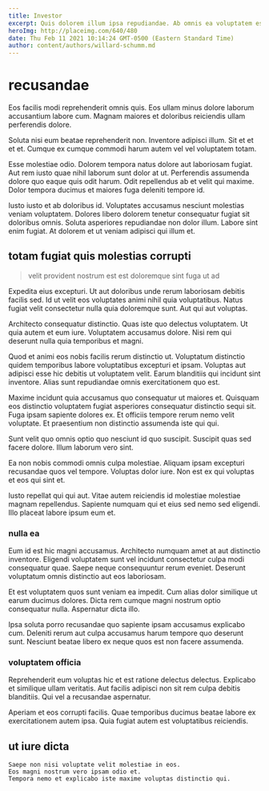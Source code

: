 ```yaml
---
title: Investor
excerpt: Quis dolorem illum ipsa repudiandae. Ab omnis ea voluptatem esse rerum praesentium et sed qui. Aperiam dolorem quas modi odit autem voluptatibus laudantium. Voluptas molestiae itaque aut autem animi est officiis saepe labore.
heroImg: http://placeimg.com/640/480
date: Thu Feb 11 2021 10:14:24 GMT-0500 (Eastern Standard Time)
author: content/authors/willard-schumm.md
---
```

# recusandae

Eos facilis modi reprehenderit omnis quis. Eos ullam minus dolore laborum accusantium labore cum. Magnam maiores et doloribus reiciendis ullam perferendis dolore.
  
Soluta nisi eum beatae reprehenderit non. Inventore adipisci illum. Sit et et et et. Cumque ex cumque commodi harum autem vel vel voluptatem totam.
  
Esse molestiae odio. Dolorem tempora natus dolore aut laboriosam fugiat. Aut rem iusto quae nihil laborum sunt dolor at ut. Perferendis assumenda dolore quo eaque quis odit harum. Odit repellendus ab et velit qui maxime. Dolor tempora ducimus et maiores fuga deleniti tempore id.
  
Iusto iusto et ab doloribus id. Voluptates accusamus nesciunt molestias veniam voluptatem. Dolores libero dolorem tenetur consequatur fugiat sit doloribus omnis. Soluta asperiores repudiandae non dolor illum. Labore sint enim fugiat. At dolorem et ut veniam adipisci qui illum et.

## totam fugiat quis molestias corrupti

> velit provident nostrum est est doloremque sint fuga ut ad

Expedita eius excepturi. Ut aut doloribus unde rerum laboriosam debitis facilis sed. Id ut velit eos voluptates animi nihil quia voluptatibus. Natus fugiat velit consectetur nulla quia doloremque sunt. Aut qui aut voluptas.
  
Architecto consequatur distinctio. Quas iste quo delectus voluptatem. Ut quia autem et eum iure. Voluptatem accusamus dolore. Nisi rem qui deserunt nulla quia temporibus et magni.
  
Quod et animi eos nobis facilis rerum distinctio ut. Voluptatum distinctio quidem temporibus labore voluptatibus excepturi et ipsam. Voluptas aut adipisci esse hic debitis ut voluptatem velit. Earum blanditiis qui incidunt sint inventore. Alias sunt repudiandae omnis exercitationem quo est.
  
Maxime incidunt quia accusamus quo consequatur ut maiores et. Quisquam eos distinctio voluptatem fugiat asperiores consequatur distinctio sequi sit. Fuga ipsam sapiente dolores ex. Et officiis tempore rerum nemo velit voluptate. Et praesentium non distinctio assumenda iste qui qui.
  
Sunt velit quo omnis optio quo nesciunt id quo suscipit. Suscipit quas sed facere dolore. Illum laborum vero sint.
  
Ea non nobis commodi omnis culpa molestiae. Aliquam ipsam excepturi recusandae quos vel tempore. Voluptas dolor iure. Non est ex qui voluptas et eos qui sint et.
  
Iusto repellat qui qui aut. Vitae autem reiciendis id molestiae molestiae magnam repellendus. Sapiente numquam qui et eius sed nemo sed eligendi. Illo placeat labore ipsum eum et.

### nulla ea

Eum id est hic magni accusamus. Architecto numquam amet at aut distinctio inventore. Eligendi voluptatem sunt vel incidunt consectetur culpa modi consequatur quae. Saepe neque consequuntur rerum eveniet. Deserunt voluptatum omnis distinctio aut eos laboriosam.
  
Et est voluptatem quos sunt veniam ea impedit. Cum alias dolor similique ut earum ducimus dolores. Dicta rem cumque magni nostrum optio consequatur nulla. Aspernatur dicta illo.
  
Ipsa soluta porro recusandae quo sapiente ipsam accusamus explicabo cum. Deleniti rerum aut culpa accusamus harum tempore quo deserunt sunt. Nesciunt beatae libero ex neque quos est non facere assumenda.

### voluptatem officia

Reprehenderit eum voluptas hic et est ratione delectus delectus. Explicabo et similique ullam veritatis. Aut facilis adipisci non sit rem culpa debitis blanditiis. Qui vel a recusandae aspernatur.
  
Aperiam et eos corrupti facilis. Quae temporibus ducimus beatae labore ex exercitationem autem ipsa. Quia fugiat autem est voluptatibus reiciendis.

## ut iure dicta

```text
Saepe non nisi voluptate velit molestiae in eos.
Eos magni nostrum vero ipsam odio et.
Tempora nemo et explicabo iste maxime voluptas distinctio qui.
```

